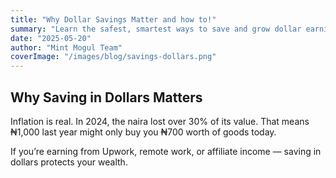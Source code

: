 ```yaml
---
title: "Why Dollar Savings Matter and how to!"
summary: "Learn the safest, smartest ways to save and grow dollar earnings, even in a volatile naira economy."
date: "2025-05-20"
author: "Mint Mogul Team"
coverImage: "/images/blog/savings-dollars.png"
---
```

## Why Saving in Dollars Matters

Inflation is real. In 2024, the naira lost over 30% of its value. That means ₦1,000 last year might only buy you ₦700 worth of goods today.

If you’re earning from Upwork, remote work, or affiliate income — saving in dollars protects your wealth.